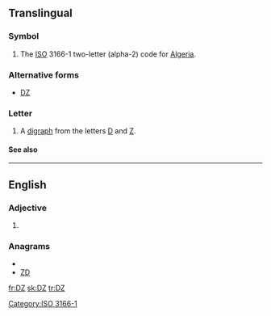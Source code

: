 {{also|.dz}}
==Translingual==

===Symbol===
{{infl|mul|symbol}}

# The [[ISO]] 3166-1 two-letter (alpha-2) code for [[Algeria]].

===Alternative forms===
* [[Ǳ]]

===Letter===
{{mul-letter|upper=DZ|mixed=Dz|lower=dz|script=Latn}}

# A [[digraph]] from the letters [[D]] and [[Z]].

====See also====
{{Latn-script}}

[[Category:ISO 3166-1]]

----

==English==

===Adjective===
{{en-adj|-}}

# {{abbreviation of|dizygotic}}

===Anagrams===
* {{alphagram|dz}}
* [[ZD#English|ZD]]

[[fr:DZ]]
[[sk:DZ]]
[[tr:DZ]]